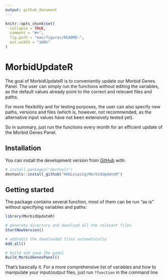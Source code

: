 ```yaml
---
output: github_document
---
```


<!-- README.md is generated from README.Rmd. Please edit that file -->

```r
knitr::opts_chunk$set(
  collapse = TRUE,
  comment = "#>",
  fig.path = "man/figures/README-",
  out.width = "100%"
)
```

# MorbidUpdateR


The goal of MorbidUpdateR is to conveniently update our Morbid Genes Panel. The user 
can simply run the functions without editing the variables, as the default values 
already point to the correct and relevant files and paths. 

For more flexibility and for testing purposes, the user can also specify new paths, 
versions and files (which is, however, not recommended, as the alternative input 
values have not been extensively tested yet).

So in summary, just run the functions every month for an efficient update of the 
Morbid Genes Panel. 

## Installation

You can install the development version from [GitHub](https://github.com/HUGLeipzig/MorbidUpdateR) with:

```r
# install.packages("devtools")
devtools::install_github("HUGLeipzig/MorbidUpdateR")
```

## Getting started

The package contains several function, most of them can be run "as is" without 
specifying variables and paths:

```r
library(MorbidUpdateR)

# generate directory and download all the relevant files 
StartNewVersion()

# add/edit the downloaded files automatically
Add_all()

# build and save the panel
Build_MorbidGenesPanel()

```

That's basically it. For a more comprehensive list of variables and how to manipulate 
your input/output files, just run `?function` in the command line


